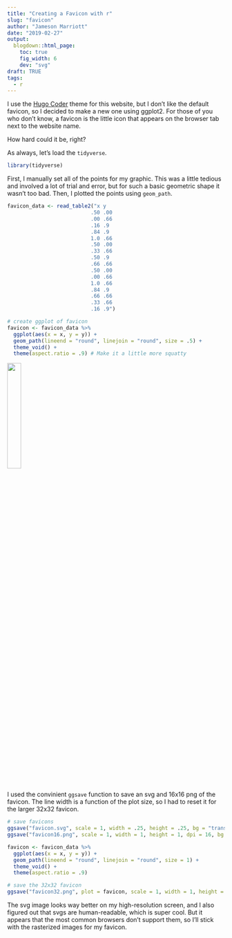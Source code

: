 ```yaml
---
title: "Creating a Favicon with r"
slug: "favicon"
author: "Jameson Marriott"
date: "2019-02-27"
output:
  blogdown::html_page:
    toc: true
    fig_width: 6
    dev: "svg"
draft: TRUE
tags:
  - r
---
```


I use the [Hugo Coder](https://github.com/luizdepra/hugo-coder) theme for this website, but I don't like the default favicon, so I decided to make a new one using ggplot2. For those of you who don't know, a favicon is the little icon that appears on the browser tab next to the website name.

How hard could it be, right? 

As always, let's load the `tidyverse`.

```r
library(tidyverse)
```

First, I manually set all of the points for my graphic. This was a little tedious and involved a lot of trial and error, but for such a basic geometric shape it wasn't too bad. Then, I plotted the points using `geom_path`.

```r
favicon_data <- read_table2("x y
                           .50 .00
                           .00 .66
                           .16 .9
                           .84 .9
                           1.0 .66
                           .50 .00
                           .33 .66
                           .50 .9
                           .66 .66
                           .50 .00
                           .00 .66
                           1.0 .66
                           .84 .9
                           .66 .66
                           .33 .66
                           .16 .9")

# create ggplot of favicon
favicon <- favicon_data %>%
  ggplot(aes(x = x, y = y)) +
  geom_path(lineend = "round", linejoin = "round", size = .5) +
  theme_void() +
  theme(aspect.ratio = .9) # Make it a little more squatty
```

<img src="images/favicon.svg" width="25%" height="auto"/>

I used the convinient `ggsave` function to save an svg and 16x16 png of the favicon. The line width is a function of the plot size, so I had to reset it for the larger 32x32 favicon. 

```r
# save favicons
ggsave("favicon.svg", scale = 1, width = .25, height = .25, bg = "transparent")
ggsave("favicon16.png", scale = 1, width = 1, height = 1, dpi = 16, bg = "transparent")

favicon <- favicon_data %>%
  ggplot(aes(x = x, y = y)) +
  geom_path(lineend = "round", linejoin = "round", size = 1) +
  theme_void() +
  theme(aspect.ratio = .9)

# save the 32x32 favicon
ggsave("favicon32.png", plot = favicon, scale = 1, width = 1, height = 1, dpi = 32, bg = "transparent")
```

The svg image looks way better on my high-resolution screen, and I also figured out that svgs are human-readable, which is super cool. But it appears that the most common browsers don't support them, so I'll stick with the rasterized images for my favicon.